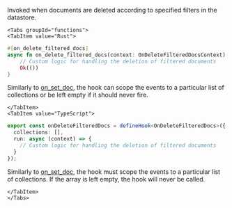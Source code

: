 Invoked when documents are deleted according to specified filters in the datastore.


```mdx-code-block
<Tabs groupId="functions">
<TabItem value="Rust">
```

```rust
#[on_delete_filtered_docs]
async fn on_delete_filtered_docs(context: OnDeleteFilteredDocsContext) -> Result<(), String> {
    // Custom logic for handling the deletion of filtered documents
    Ok(())
}
```

Similarly to [on_set_doc](#on_set_doc), the hook can scope the events to a particular list of collections or be left empty if it should never fire.

```mdx-code-block
</TabItem>
<TabItem value="TypeScript">
```

```typescript
export const onDeleteFilteredDocs = defineHook<OnDeleteFilteredDocs>({
  collections: [],
  run: async (context) => {
    // Custom logic for handling the deletion of filtered documents
  }
});
```

Similarly to [on_set_doc](#on_set_doc), the hook must scope the events to a particular list of collections. If the array is left empty, the hook will never be called.

```mdx-code-block
</TabItem>
</Tabs>
```

